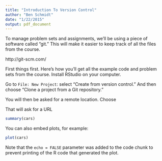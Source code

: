 ```yaml
---
title: "Introduction To Version Control"
author: "Ben Schmidt"
date: "1/22/2015"
output: pdf_document
---
```


To manage problem sets and assignments, we'll be using a piece of software called "git." This will make it easier to keep track of all the files from the course.

http://git-scm.com/


First things first. Here's how you'll get all the example code and problem sets from the course. Install RStudio on your computer.

Go to `File: New Project`: select "Create from version control." And then choose "Clone a project from a Git repository."

You will then be asked for a remote location. Choose


That will ask for a URL 



```r
summary(cars)
```

You can also embed plots, for example:

```r
plot(cars)
```

Note that the `echo = FALSE` parameter was added to the code chunk to prevent printing of the R code that generated the plot.

